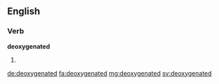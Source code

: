 ==English==

===Verb===
'''deoxygenated'''

# {{past of|deoxygenate}}

[[de:deoxygenated]]
[[fa:deoxygenated]]
[[mg:deoxygenated]]
[[sv:deoxygenated]]